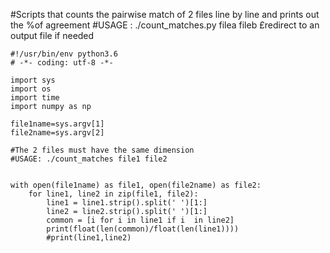 #Scripts that counts the pairwise match of 2 files line by line and prints out the %of agreement
#USAGE : ./count_matches.py filea fileb
£redirect to an output file if needed

```
#!/usr/bin/env python3.6
# -*- coding: utf-8 -*- 

import sys 
import os
import time
import numpy as np 

file1name=sys.argv[1]
file2name=sys.argv[2]

#The 2 files must have the same dimension
#USAGE: ./count_matches file1 file2


with open(file1name) as file1, open(file2name) as file2:
    for line1, line2 in zip(file1, file2):
        line1 = line1.strip().split(' ')[1:]
        line2 = line2.strip().split(' ')[1:]
        common = [i for i in line1 if i  in line2]   
        print(float(len(common)/float(len(line1))))
        #print(line1,line2) 

```
